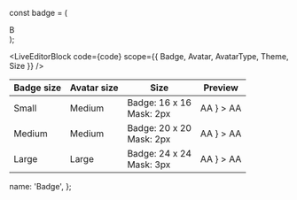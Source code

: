 const badge = (
  <div
    style={{
      background: 'var(--color-content-positive)',
      width: '100%',
      height: '100%',
      color: 'white',
      fontSize: '10px',
      display: 'flex',
      justifyContent: 'center',
      alignItems: 'center',
    }}
  >
    B
  </div>
);

<LiveEditorBlock code={code} scope={{ Badge, Avatar, AvatarType, Theme, Size }} />
<GeneratePropsTable componentName="Badge" />

<table className="table table-condensed docs-table m-t-5">
  <thead>
    <tr>
      <th>Badge size</th>
      <th>Avatar size</th>
      <th>Size</th>
      <th>Preview</th>
    </tr>
  </thead>
  <tbody>
    <tr>
      <td>Small </td>
      <td>Medium</td>
      <td>
        Badge: 16 x 16
        <br /> Mask: 2px
      </td>
      <td>
        <Badge border={Theme.LIGHT} size={Size.SMALL} badge={badge}>
          <Avatar type={AvatarType.INITIALS} size={Size.MEDIUM}>
            AA
          </Avatar>
        </Badge>
        <Badge
          border={Theme.LIGHT}
          size={Size.SMALL}
          badge={<img src="https://wise.com/public-resources/assets/flags/square/gbp.svg" alt="" />}
        >
          <Avatar type={AvatarType.INITIALS} size={Size.MEDIUM}>
            AA
          </Avatar>
        </Badge>
      </td>
    </tr>
    <tr>
      <td>Medium </td>
      <td>Medium</td>
      <td>
        Badge: 20 x 20
        <br /> Mask: 2px
      </td>
      <td>
        <Badge border={Theme.LIGHT} size={Size.MEDIUM} badge={badge}>
          <Avatar type={AvatarType.INITIALS} size={Size.MEDIUM}>
            AA
          </Avatar>
        </Badge>
        <Badge
          border={Theme.LIGHT}
          size={Size.MEDIUM}
          badge={<img src="https://wise.com/public-resources/assets/flags/square/gbp.svg" alt="" />}
        >
          <Avatar type={AvatarType.INITIALS} size={Size.MEDIUM}>
            AA
          </Avatar>
        </Badge>
      </td>
    </tr>
    <tr>
      <td>Large </td>
      <td>Large</td>
      <td>
        Badge: 24 x 24 <br />
        Mask: 3px
      </td>
      <td>
        <Badge border={Theme.LIGHT} size={Size.LARGE} badge={badge}>
          <Avatar type={AvatarType.INITIALS} size={Size.LARGE}>
            AA
          </Avatar>
        </Badge>
        <Badge
          border={Theme.LIGHT}
          size={Size.LARGE}
          badge={<img src="https://wise.com/public-resources/assets/flags/square/gbp.svg" alt="" />}
        >
          <Avatar type={AvatarType.INITIALS} size={Size.LARGE}>
            AA
          </Avatar>
        </Badge>
      </td>
    </tr>
  </tbody>
</table>

  name: 'Badge',
};
